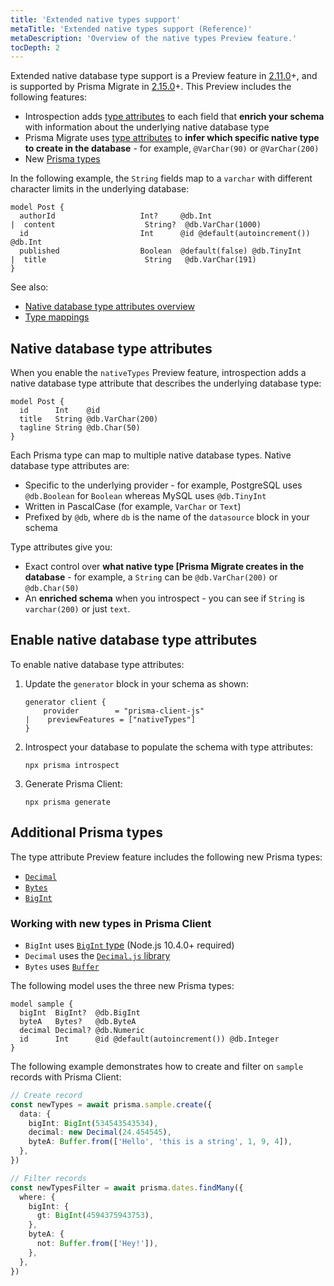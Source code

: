 ```yaml
---
title: 'Extended native types support'
metaTitle: 'Extended native types support (Reference)'
metaDescription: 'Overview of the native types Preview feature.'
tocDepth: 2
---
```


<TopBlock>

Extended native database type support is a Preview feature in [2.11.0](https://github.com/prisma/prisma/releases/2.11.0)+, and is supported by Prisma Migrate in [2.15.0](https://github.com/prisma/prisma/releases/2.15.0)+. This Preview includes the following features:

- Introspection adds [type attributes](#native-database-type-attributes) to each field that **enrich your schema** with information about the underlying native database type
- Prisma Migrate uses [type attributes](#native-database-type-attributes) to **infer which specific native type to create in the database** - for example, `@VarChar(90)` or `@VarChar(200)`
- New [Prisma types](#additional-prisma-types)

In the following example, the `String` fields map to a `varchar` with different character limits in the underlying database:

```prisma
model Post {
  authorId                   Int?     @db.Int
|  content                    String?  @db.VarChar(1000)
  id                         Int      @id @default(autoincrement()) @db.Int
  published                  Boolean  @default(false) @db.TinyInt
|  title                      String   @db.VarChar(191)
}
```

See also:

- [Native database type attributes overview](#native-database-type-attributes)
- [Type mappings](native-types-mappings)

</TopBlock>

## Native database type attributes

When you enable the `nativeTypes` Preview feature, introspection adds a native database type attribute that describes the underlying database type:

```prisma
model Post {
  id      Int    @id
  title   String @db.VarChar(200)
  tagline String @db.Char(50)
}
```

Each Prisma type can map to multiple native database types. Native database type attributes are:

- Specific to the underlying provider - for example, PostgreSQL uses `@db.Boolean` for `Boolean` whereas MySQL uses `@db.TinyInt`
- Written in PascalCase (for example, `VarChar` or `Text`)
- Prefixed by `@db`, where `db` is the name of the `datasource` block in your schema

Type attributes give you:

- Exact control over **what native type [Prisma Migrate[](../../prisma-migrate) creates in the database** - for example, a `String` can be `@db.VarChar(200)` or `@db.Char(50)`
- An **enriched schema** when you introspect - you can see if `String` is `varchar(200)` or just `text`.

## Enable native database type attributes

To enable native database type attributes:

1. Update the `generator` block in your schema as shown:

   ```prisma file=prisma/schema.prisma
   generator client {
       provider        = "prisma-client-js"
   |    previewFeatures = ["nativeTypes"]
   }
   ```

1. Introspect your database to populate the schema with type attributes:

   ```terminal
   npx prisma introspect
   ```

1. Generate Prisma Client:

   ```terminal
   npx prisma generate
   ```

## Additional Prisma types

The type attribute Preview feature includes the following new Prisma types:

- [`Decimal`](native-types-mappings#decimal)
- [`Bytes`](native-types-mappings#bytes)
- [`BigInt`](native-types-mappings#bigint)

### Working with new types in Prisma Client

- `BigInt` uses [`BigInt` type](https://developer.mozilla.org/en-US/docs/Web/JavaScript/Reference/Global_Objects/BigInt) (Node.js 10.4.0+ required)
- `Decimal` uses the [`Decimal.js` library](https://mikemcl.github.io/decimal.js/)
- `Bytes` uses [`Buffer`](https://nodejs.org/api/buffer.html)

The following model uses the three new Prisma types:

```prisma
model sample {
  bigInt  BigInt?  @db.BigInt
  byteA   Bytes?   @db.ByteA
  decimal Decimal? @db.Numeric
  id      Int      @id @default(autoincrement()) @db.Integer
}
```

The following example demonstrates how to create and filter on `sample` records with Prisma Client:

```ts
// Create record
const newTypes = await prisma.sample.create({
  data: {
    bigInt: BigInt(534543543534),
    decimal: new Decimal(24.454545),
    byteA: Buffer.from(['Hello', 'this is a string', 1, 9, 4]),
  },
})

// Filter records
const newTypesFilter = await prisma.dates.findMany({
  where: {
    bigInt: {
      gt: BigInt(4594375943753),
    },
    byteA: {
      not: Buffer.from(['Hey!']),
    },
  },
})
```

